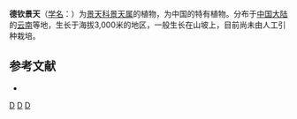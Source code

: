 {{Speciesbox 
| taxon = Sedum wangii
| authority = [[傅书遐|S. H. Fu]]
}}

'''德钦景天'''（[[学名|学名]]：{{lang|la|''Sedum wangii''}}）为[[景天科|景天科]][[景天属|景天属]]的植物，为中国的特有植物。分布于[[中国大陆|中国大陆]]的[[云南|云南]]等地，生长于海拔3,000米的地区，一般生长在山坡上，目前尚未由人工引种栽培。

== 参考文献 ==
{{refbegin}}
* {{cite web| url =http://www.bioinfo.cn/db05/KmzwSpecies.php?action=view&id=5888| title =德钦景天| work =中国高等植物数据库全库| publisher =中国科学院微生物研究所| author =昆明植物研究所| accessdate =2009-02-25| deadurl =yes| archiveurl =https://web.archive.org/web/20160305091216/http://www.bioinfo.cn/db05/KmzwSpecies.php?action=view&id=5888| archivedate =2016-03-05}}
{{refend}}
{{Taxonbar|from=Q11071877}}

{{DEFAULTSORT:Sedum wangii}}
[[Category:景天属|D]]
[[Category:中國特有植物|D]]
[[Category:云南植物|D]]